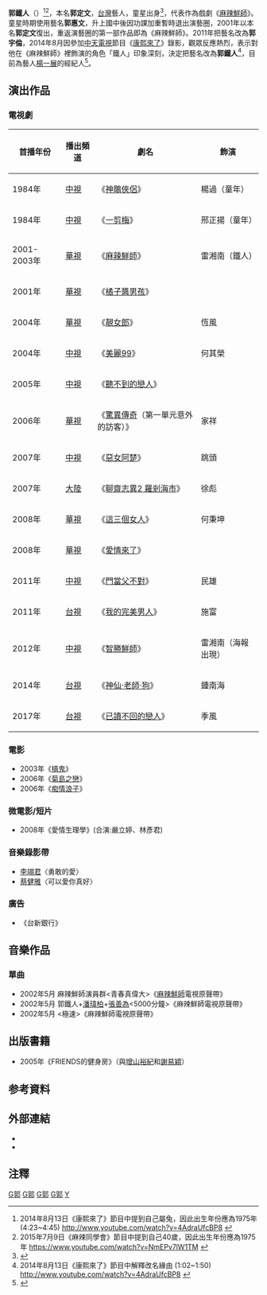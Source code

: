 {{notability unreferenced|time=2011-01-23T04:34:57+00:00}}
{{藝人
| 姓名 = 郭鐵人
| 本名 = 郭定文
| 別名 = 郭惠文、郭宇倫
| 英文名 = Chris
| 類型 = 男藝人
| 綽號 = 
| 出生日期 = {{birth date and age|1975|5|12}}<ref name="age1" /><ref name="age2" />
| 出生地點 = 
| 國籍 = {{ROC}}
| 語言 = [[國語|國語]]、[[台語|台語]]
| 教育程度 = [[景文技術學院|景文技術學院]]畢業
| 職業 = [[演員|演員]]
| 出道作 = [[神鵰俠侶_(1984年電視劇)|神鵰俠侶]]
| 出道日期 = 1984年
| 代表作 = [[麻辣鮮師|麻辣鮮師]]
| 經紀公司 = 艾迪昇傳播→傳動國際
| 電影 = 
| 網站 = 
| imdb = 11332232
}}
'''郭鐵人'''（{{bd|1975年|5月12日||}}）<ref name="age1">2014年8月13日《康熙來了》節目中提到自己屬兔，因此出生年份應為1975年 (4:23~4:45) http://www.youtube.com/watch?v=4AdraUfcBP8 {{Wayback|url=http://www.youtube.com/watch?v=4AdraUfcBP8 |date=20151217083505 }}</ref><ref name="age2">2015年7月9日《麻辣同學會》節目中提到自己40歲，因此出生年份應為1975年 https://www.youtube.com/watch?v=NmEPv7lW1TM {{Wayback|url=https://www.youtube.com/watch?v=NmEPv7lW1TM |date=20160317092503 }}</ref>，本名'''郭定文'''，[[台灣|台灣]]藝人，童星出身<ref>{{cite web|url=http://ent.appledaily.com.tw/enews/article/entertainment/20031013/420835/|title=郭定文追星便當送上門 新聞內文提到童年參演戲劇|publisher=蘋果日報|date=2003-10-13|accessdate=2016-11-27|archive-date=2016-11-28|archive-url=https://web.archive.org/web/20161128133158/http://ent.appledaily.com.tw/enews/article/entertainment/20031013/420835/|dead-url=no}}</ref>，代表作為戲劇《[[麻辣鮮師|麻辣鮮師]]》。童星時期使用藝名'''郭惠文'''，升上國中後因功課加重暫時退出演藝圈，2001年以本名'''郭定文'''復出，重返演藝圈的第一部作品即為《麻辣鮮師》。2011年把藝名改為'''郭宇倫'''，2014年8月因參加[[中天電視|中天電視]]節目《[[康熙來了|康熙來了]]》錄影，觀眾反應熱烈，表示對他在《麻辣鮮師》裡飾演的角色「鐵人」印象深刻，決定把藝名改為'''郭鐵人'''<ref>2014年8月13日《康熙來了》節目中解釋改名緣由 (1:02~1:50) http://www.youtube.com/watch?v=4AdraUfcBP8 {{Wayback|url=http://www.youtube.com/watch?v=4AdraUfcBP8 |date=20151217083505 }}</ref>，目前為藝人[[楊一展|楊一展]]的經紀人<ref name="age5">{{cite web|url=http://ent.ltn.com.tw/news/breakingnews/1793859/|title=《麻辣鮮師》鐵人合體Jungle 轉當楊一展經紀人！|publisher=自由時報|date=2016-08-12|accessdate=2016-08-12|archive-date=2016-08-12|archive-url=https://web.archive.org/web/20160812182122/http://ent.ltn.com.tw/news/breakingnews/1793859|dead-url=no}}</ref>。

==演出作品==
===電視劇===
{| class="wikitable" 
|- 
! 首播年份 || 播出頻道 || 劇名 || 飾演 
|- 
| 1984年 || [[中視|中視]] || 《[[神鵰俠侶_(1984年電視劇)|神鵰俠侶]]》 || 楊過（童年） 
|-
| 1984年 || [[中視|中視]] || 《[[一剪梅_(電視劇)|一剪梅]]》|| 邢正揚（童年）
|-
| 2001-2003年 || [[華視|華視]] || 《[[麻辣鮮師|麻辣鮮師]]》||雷湘南（鐵人） 
|-
| 2001年 || [[華視|華視]] || 《[[橘子醬男孩|橘子醬男孩]]》||  
|-
| 2004年 || [[華視|華視]] || 《[[靚女郎|靚女郎]]》||恆風 
|-
| 2004年 || [[中視|中視]] || 《[[美麗99|美麗99]]》||何其榮 
|-
| 2005年 || [[中視|中視]] || 《[[聽不到的戀人|聽不到的戀人]]》||  
|-
| 2006年 || [[華視|華視]] || 《[[驚異傳奇|驚異傳奇]]（第一單元意外的訪客）》|| 家祥
|-
| 2007年 || [[中視|中視]] || 《[[惡女阿楚|惡女阿楚]]》||跳頭 
|-
| 2007年 || [[大陸|大陸]] || 《[[聊齋志異2_羅剎海市|聊齋志異2 羅剎海市]]》||徐彪 
|-
| 2008年 || [[華視|華視]] || 《[[這三個女人|這三個女人]]》||何秉坤
|-
| 2008年 || [[華視|華視]] || 《[[愛情來了|愛情來了]]》||
|-
| 2011年 || [[中視|中視]] || 《[[門當父不對_(電視劇)|門當父不對]]》||民雄 
|-
| 2011年 || [[台視|台視]] || 《[[我的完美男人|我的完美男人]]》||施富
|-
| 2012年 || [[中視|中視]] || 《[[智勝鮮師|智勝鮮師]]》||雷湘南（海報出現）
|-
| 2014年 || [[台視|台視]] || 《[[神仙·老師·狗|神仙·老師·狗]]》||鍾南海 
|-
| 2017年 || [[台視|台視]] || 《[[已讀不回的戀人|已讀不回的戀人]]》||季風 
|}

===電影===
*2003年《[[搞鬼|搞鬼]]》
*2006年《[[菊島之戀|菊島之戀]]》
*2006年《[[痴情浪子|痴情浪子]]》

===微電影/短片===
*2008年《愛情生理學》(合演:嚴立婷、林彥君)

===音樂錄影帶===
*[[李翊君|李翊君]]〈勇敢的愛〉
*[[蔡健雅|蔡健雅]]〈可以愛你真好〉

===廣告===
*《台新銀行》

==音樂作品==
===單曲===
*2002年5月 麻辣鮮師演員群<青春真偉大>《[[麻辣鮮師|麻辣鮮師]]電視原聲帶》
*2002年5月 郭鐵人+[[潘瑋柏|潘瑋柏]]+[[張善為|張善為]]<5000分鐘>《麻辣鮮師電視原聲帶》
*2002年5月 <極速>《麻辣鮮師電視原聲帶》

==出版書籍==
*2005年《FRIENDS的健身房》（與[[增山裕紀|增山裕紀]]和[[謝易穎|謝易穎]]）

==参考資料==
{{reflist}}

==外部連結==
*{{facebook|郭鐵人-1454192474854709}}
*{{instagram|chris8330}}

==注釋==

{{傳動製作}}

[[Category:1975年出生|G郭]]
[[Category:台灣前兒童演員|G郭]]
[[Category:在世人物|G郭]]
[[Category:臺灣電視男演員|G郭]]
[[Category:郭姓|Y]]